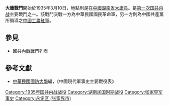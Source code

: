 {{multiple issues|
{{copyedit|time=2013-06-06T01:57:53+00:00}}
{{expand|time=2013-06-06T01:57:53+00:00}}
{{globalize|time=2013-06-06T01:57:53+00:00}}
{{pov|time=2013-06-06T01:57:53+00:00}}
{{refimprove|time=2013-06-06T01:57:53+00:00}}
}}
{{Infobox Military Conflict|
campaign=|
image=|
caption=|
conflict=大庸戰鬥|
partof=[[第一次国共内战|第一次国共内战]]|
date=1935年3月10日－12月10日|
place=[[中國|中國]][[湖南|湖南]]西部|
result=國軍主力到達，共紅軍撤退|
combatant1=26軍、19師、34師|
combatant2=二軍團、獨17師|
commander1=[[陳渠珍|陳渠珍]]|
commander2=[[賀龍|賀龍]]、[[蕭克|蕭克]]|
strength1=|
strength2=|
casualties1=|
casualties2=|
}}
'''大庸戰鬥'''開始於1935年3月10日，地點則是在[[中國|中國]][[湖南省|湖南省]][[大庸县|大庸县]]。是[[第一次国共内战|第一次国共内战]]主要戰鬥之一。該戰鬥交戰一方為中華民國國民革命軍，另一方則為中國共產黨所領導之[[中國工農紅軍|中國工農紅軍]]。

==參見==
*[[國共內戰戰鬥列表|國共內戰戰鬥列表]]
==參考文獻==
*[[中華民國|中華民國]][[國防大學_(臺灣)|國防大學]]編，《中國現代軍事史主要戰役表》

{{China-hist-stub}}

[[Category:1935年国共内战战役|Category:1935年国共内战战役]]
[[Category:湖南民国时期战役|Category:湖南民国时期战役]]
[[Category:张家界军事史|Category:张家界军事史]]
[[Category:永定区_(张家界市)|Category:永定区 (张家界市)]]
